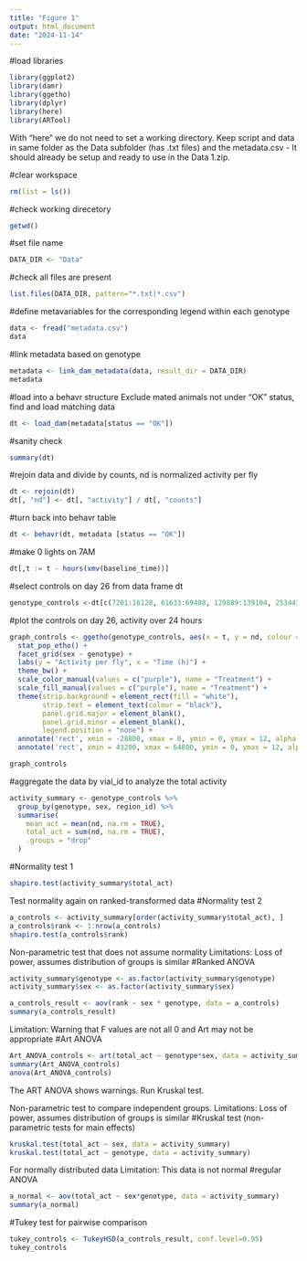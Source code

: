 ```yaml
---
title: "Figure 1"
output: html_document
date: "2024-11-14"
---
```


#load libraries
```r
library(ggplot2)
library(damr)
library(ggetho)
library(dplyr)
library(here)
library(ARTool)
```
With "here" we do not need to set a working directory. Keep script and data in same folder as the Data subfolder (has .txt files) and the metadata.csv - It should already be setup and ready to use in the Data 1.zip.

#clear workspace
```r
rm(list = ls())
```
#check working direcetory
```r
getwd()
```
#set file name
```r
DATA_DIR <- "Data"
```
#check all files are present
```r
list.files(DATA_DIR, pattern="*.txt|*.csv")
```


#define metavariables for the corresponding legend within each genotype
```r
data <- fread("metadata.csv")
data
```
#link metadata based on genotype
```r
metadata <- link_dam_metadata(data, result_dir = DATA_DIR)
metadata
```
#load into a behavr structure
Exclude mated animals not under "OK" status, find and load matching data
```r
dt <- load_dam(metadata[status == "OK"])
```
#sanity check
```r
summary(dt)
```
#rejoin data and divide by counts, nd is normalized activity per fly
```r
dt <- rejoin(dt)
dt[, "nd"] <- dt[, "activity"] / dt[, "counts"]
```
#turn back into behavr table
```r
dt <- behavr(dt, metadata [status == "OK"])
```
#make 0 lights on 7AM
```r
dt[,t := t - hours(xmv(baseline_time))]
```
#select controls on day 26 from data frame dt
```r
genotype_controls <-dt[c(7201:16128, 61633:69408, 129889:139104, 253441:262368)]
```


#plot the controls on day 26, activity over 24 hours
```r
graph_controls <- ggetho(genotype_controls, aes(x = t, y = nd, colour = treatment)) + 
  stat_pop_etho() + 
  facet_grid(sex ~ genotype) +
  labs(y = "Activity per fly", x = "Time (h)") + 
  theme_bw() +
  scale_color_manual(values = c("purple"), name = "Treatment") +
  scale_fill_manual(values = c("purple"), name = "Treatment") +
  theme(strip.background = element_rect(fill = "white"), 
        strip.text = element_text(colour = "black"),
        panel.grid.major = element_blank(),
        panel.grid.minor = element_blank(),
        legend.position = "none") +
  annotate('rect', xmin = -28800, xmax = 0, ymin = 0, ymax = 12, alpha = 0.3, fill = "darkgrey") +
  annotate('rect', xmin = 43200, xmax = 64800, ymin = 0, ymax = 12, alpha = 0.3, fill = "darkgrey")

graph_controls

```


#aggregate the data by vial_id to analyze the total activity
```r
activity_summary <- genotype_controls %>% 
  group_by(genotype, sex, region_id) %>% 
  summarise(
    mean_act = mean(nd, na.rm = TRUE),
    total_act = sum(nd, na.rm = TRUE),
    .groups = "drop"
  )
```

#Normality test 1
```r
shapiro.test(activity_summary$total_act)
```

Test normality again on ranked-transformed data
#Normality test 2
```r
a_controls <- activity_summary[order(activity_summary$total_act), ]
a_controls$rank <- 1:nrow(a_controls)
shapiro.test(a_controls$rank)
```


Non-parametric test that does not assume normality
Limitations: Loss of power, assumes distribution of groups is similar
#Ranked ANOVA
```r
activity_summary$genotype <- as.factor(activity_summary$genotype)
activity_summary$sex <- as.factor(activity_summary$sex)

a_controls_result <- aov(rank ~ sex * genotype, data = a_controls)
summary(a_controls_result)
```


Limitation: Warning that F values are not all 0 and Art may not be appropriate
#Art ANOVA
```r
Art_ANOVA_controls <- art(total_act ~ genotype*sex, data = activity_summary)
summary(Art_ANOVA_controls)
anova(Art_ANOVA_controls)
```
The ART ANOVA shows warnings. Run Kruskal test.


Non-parametric test to compare independent groups.
Limitations: Loss of power, assumes distribution of groups is similar
#Kruskal test (non-parametric tests for main effects)
```r
kruskal.test(total_act ~ sex, data = activity_summary)
kruskal.test(total_act ~ genotype, data = activity_summary)
```


For normally distributed data
Limitation: This data is not normal
#regular ANOVA
```r
a_normal <- aov(total_act ~ sex*genotype, data = activity_summary)
summary(a_normal)
```


#Tukey test for pairwise comparison
```r
tukey_controls <- TukeyHSD(a_controls_result, conf.level=0.95)
tukey_controls
```

